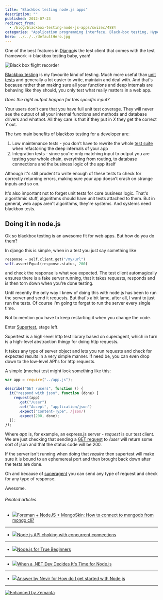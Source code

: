 ```yaml
---
title: "Blackbox testing node.js apps"
description: ""
published: 2012-07-23
redirect_from:
  - /blog/blackbox-testing-node-js-apps/swizec/4884
categories: "Application programming interface, Black-box testing, Hypertext Transfer Protocol, JavaScript, Node.js, Servers, Uncategorized, Unit testing, Web application"
hero: ../../../defaultHero.jpg
---
```


One of the best features in [Django](http://www.djangoproject.com "Django (Web framework)")is the test client that comes with the test framework -> blackbox testing baby, yeah!

![Black box flight recorder](http://farm3.static.flickr.com/2215/1972546648_e63db0846e_m.jpg "Black box flight recorder")

[Blackbox testing](http://en.wikipedia.org/wiki/Black-box_testing "Black-box testing") is my favourite kind of testing. Much more useful than [unit tests](http://en.wikipedia.org/wiki/Unit_testing "Unit testing") and generally a lot easier to write, maintain and deal with. And that's because rather than making sure all your functions and deep internals are behaving like they should, you only test what really matters in a web app.

_Does the right output happen for this specific input?_

Your users don't care that you have full unit test coverage. They will never see the output of all your internal functions and methods and database drivers and whatnot. All they care is that if they put in _X_ they get the correct _Y_ out.

The two main benefits of blackbox testing for a developer are:

1.  Low maintenance tests - you don't have to rewrite the whole [test suite](http://en.wikipedia.org/wiki/Test_suite "Test suite") when refactoring the deep internals of your app
2.  Integration tests - since you're only matching input to output you are testing your whole chain, everything from routing, to database connections and the business logic of the app itself

Although it's still prudent to write enough of these tests to check for correctly returning errors, making sure your app doesn't crash on strange inputs and so on.

It's also important not to forget unit tests for core business logic. That's algorithmic stuff, algorithms should have unit tests attached to them. But in general, web apps aren't algorithms, they're systems. And systems need blackbox tests.

## Doing it in node.js

Ok so blackbox testing is an awesome fit for web apps. But how do you do them?

In django this is simple, when in a test you just say something like

```python
response = self.client.get("/my/url")
self.assertEqual(response.status, 200)
```

and check the response is what you expected. The test client automagically ensures there is a fake server running, that it takes requests, responds and is then torn down when you're done testing.

Until recently the only way I knew of doing this with node.js has been to run the server and send it requests. But that's a bit lame, after all, I want to just run the tests. Of course I'm going to forget to run the server every single time.

Not to mention you have to keep restarting it when you change the code.

Enter [Supertest](https://github.com/visionmedia/supertest), stage left.

Supertest is a high-level http test library based on superagent, which in turn is a high-level abstraction thingy for doing http requests.

It takes any type of server object and lets you run requests and check for expected results in a very simple manner. If need be, you can even drop down to the low-level API's for http requests.

A simple (mocha) test might look something like this:

```javascript
var app = require("../app.js");

describe("GET /users", function () {
  it("respond with json", function (done) {
    request(app)
      .get("/user")
      .set("Accept", "application/json")
      .expect("Content-Type", /json/)
      .expect(200, done);
  });
});
```

Where _app_ is, for example, an express.js server - _request_ is our test client. We are just checking that sending a [GET request](http://en.wikipedia.org/wiki/Hypertext_Transfer_Protocol "Hypertext Transfer Protocol") to _/user_ will return some sort of json and that the status code will be 200.

If the server isn't running when doing that _require_ then supertest will make sure it is bound to an ephemereal port and then brought back down after the tests are done.

Oh and because of [superagent](https://github.com/visionmedia/superagent) you can send any type of request and check for any type of response.

Awesome.

###### Related articles

- [![](http://i.zemanta.com/93336637_80_80.jpg)](http://stackoverflow.com/questions/10960502/foreman-nodejs-mongoskin-how-to-connect-to-mongodb-from-mongo-cli)[Foreman + NodeJS + MongoSkin: How to connect to mongodb from mongo cli?](http://stackoverflow.com/questions/10960502/foreman-nodejs-mongoskin-how-to-connect-to-mongodb-from-mongo-cli)

---

- [![](http://i.zemanta.com/101387271_80_80.jpg)](http://stackoverflow.com/questions/11546715/node-js-api-choking-with-concurrent-connections)[Node.js API choking with concurrent connections](http://stackoverflow.com/questions/11546715/node-js-api-choking-with-concurrent-connections)

---

- [![](http://i.zemanta.com/101502577_80_80.jpg)](http://www.joezimjs.com/javascript/node-js-for-true-beginners/)[Node.js for True Beginners](http://www.joezimjs.com/javascript/node-js-for-true-beginners/)

---

- [![](http://i.zemanta.com/noimg_06_80_80.jpg)](http://architects.dzone.com/articles/when-net-dev-decides-its-time)[When a .NET Dev Decides It's Time for Node.js](http://architects.dzone.com/articles/when-net-dev-decides-its-time)

---

- [![](http://i.zemanta.com/89920188_80_80.jpg)](http://stackoverflow.com/questions/2353818/how-do-i-get-started-with-node-js/9629682)[Answer by Nevir for How do I get started with Node.js](http://stackoverflow.com/questions/2353818/how-do-i-get-started-with-node-js/9629682)

---

[![Enhanced by Zemanta](http://img.zemanta.com/zemified_e.png?x-id=bdac80da-9a78-4071-ac4b-f2d10e0a4b65)](http://www.zemanta.com/?px "Enhanced by Zemanta")
